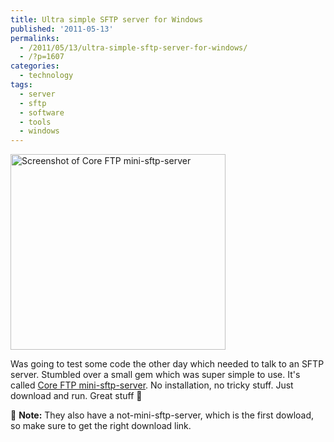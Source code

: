 ```yaml
---
title: Ultra simple SFTP server for Windows
published: '2011-05-13'
permalinks:
  - /2011/05/13/ultra-simple-sftp-server-for-windows/
  - /?p=1607
categories:
  - technology
tags:
  - server
  - sftp
  - software
  - tools
  - windows
---
```


<img
  src="/blog/ultra-simple-sftp-server-for-windows/mini-sftp-server-screenshot.jpg"
  alt="Screenshot of Core FTP mini-sftp-server"
  width="344"
  height="313"
  className="float-right ml-6 max-w-[45%]"
/>

Was going to test some code the other day which needed to talk to an SFTP server.
Stumbled over a small gem which was super simple to use. It's called [Core FTP mini-sftp-server](http://www.coreftp.com/server/).
No installation, no tricky stuff. Just download and run. Great stuff 🙂

📝 **Note:** They also have a not-mini-sftp-server, which is the
first dowload, so make sure to get the right download link.
